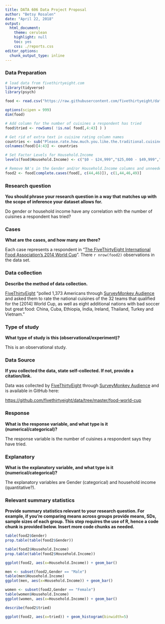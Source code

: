 ```yaml
---
title: DATA 606 Data Project Proposal
author: "Betsy Rosalen"
date: "April 22, 2018"
output:
  html_document:
    theme: cerulean
    highlight: null
    toc: yes
    css: ./reports.css
editor_options: 
  chunk_output_type: inline
---
```


### Data Preparation

```r

# load data from fivethirtyeight.com
library(tidyverse)
library(psych)

food <- read.csv("https://raw.githubusercontent.com/fivethirtyeight/data/master/food-world-cup/food-world-cup-data.csv", encoding = "latin1", na = c("", "N/A"))

options(scipen = 999)
dim(food)
```

```r
# Add column for the number of cuisines a respondent has tried
food$tried <- rowSums( !is.na( food[,4:43] ) )

# Get rid of extra text in cuisine rating column names
countries <- sub("Please.rate.how.much.you.like.the.traditional.cuisine.of.", "", colnames(food[,4:43]))
colnames(food)[4:43] <- countries

# Set Factor Levels for Household.Income
levels(food$Household.Income) <- c("$0 - $24,999","$25,000 - $49,999","$50,000 - $99,999","$100,000 - $149,999","$150,000+")

# Remove NA's in the Gender and/or Household.Income columns and unneeded columns
food2 <- food[complete.cases(food[, c(44,46)]), c(1,44,46,49)]
```

### Research question 

**You should phrase your research question in a way that matches up with the scope of inference your dataset allows for.**

Do gender or household income have any correlation with the number of cuisines a respondent has tried?

### Cases 

**What are the cases, and how many are there?**

Each case represents a respondent in "[The FiveThirtyEight International Food Association’s 2014 World Cup](https://fivethirtyeight.com/features/the-fivethirtyeight-international-food-associations-2014-world-cup/)". There `r nrow(food2)` observations in the data set.

### Data collection 

**Describe the method of data collection.**

[FiveThirtyEight](http://fivethirtyeight.com/) "polled 1,373 Americans through [SurveyMonkey Audience](https://www.surveymonkey.com/mp/audience/) and asked them to rate the national cuisines of the 32 teams that qualified for the [2014] World Cup, as well as eight additional nations with bad soccer but great food: China, Cuba, Ethiopia, India, Ireland, Thailand, Turkey and Vietnam."

### Type of study 

**What type of study is this (observational/experiment)?**

This is an observational study.

### Data Source 

**If you collected the data, state self-collected. If not, provide a citation/link.**

Data was collected by [FiveThirtyEight](http://fivethirtyeight.com/) through [SurveyMonkey Audience](https://www.surveymonkey.com/mp/audience/) and is available in GitHub here:

<https://github.com/fivethirtyeight/data/tree/master/food-world-cup>

### Response 

**What is the response variable, and what type is it (numerical/categorical)?**

The response variable is the number of cuisines a respondent says they have tried.

### Explanatory 

**What is the explanatory variable, and what type is it (numerical/categorical)?**

The explanatory variables are Gender (categorical) and household income (quantitative?).

### Relevant summary statistics 

**Provide summary statistics relevant to your research question. For example, if you’re comparing means across groups provide means, SDs, sample sizes of each group. This step requires the use of R, hence a code chunk is provided below. Insert more code chunks as needed.**

```r
table(food2$Gender)
prop.table(table(food2$Gender))
```
```r
table(food2$Household.Income)
prop.table(table(food2$Household.Income))
```

```r
ggplot(food2, aes(x=Household.Income)) + geom_bar()
```

```r
men <- subset(food2,Gender == "Male")
table(men$Household.Income)
ggplot(men, aes(x=Household.Income)) + geom_bar()
```

```r
women <- subset(food2,Gender == "Female")
table(women$Household.Income)
ggplot(women, aes(x=Household.Income)) + geom_bar()
```

```r
describe(food2$tried)
```

```r
ggplot(food2, aes(x=tried)) + geom_histogram(binwidth=5)
```

